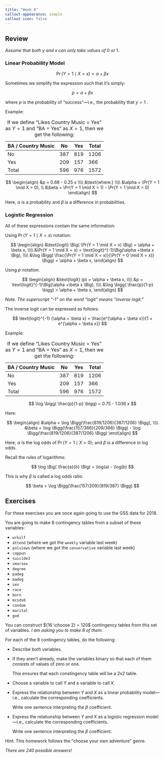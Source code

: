 ```yaml
---
title: "Week 8"
callout-appearance: simple
callout-icon: false
---
```


## Review

*Assume that both* $y$ *and* $x$ *can only take values of* $0$ *or* $1$*.*

### Linear Probability Model

$$
\Pr(Y = 1 \mid X = x) = \alpha +\beta x
$$

Sometimes we simplify the expression such that it's simply:

$$
p = \alpha + \beta x
$$

where $p$ is the probability of "success"---i.e., the probability that $y = 1$ .

Example:

| BA / Country Music | No  | Yes | Total |
|--------------------|-----|-----|-------|
| No                 | 387 | 819 | 1206  |
| Yes                | 209 | 157 | 366   |
| Total              | 596 | 976 | 1572  |

: If we define "Likes Country Music = Yes" as $Y = 1$ and "BA = Yes" as $X = 1$, then we get the following:

$$
\begin{align}
&p = 0.68 - 0.25 x \\\\ &\text{where:} \\\\
&\alpha = \Pr(Y = 1 \mid X = 0), \\
&\beta = \Pr(Y = 1 \mid X = 1) - \Pr(Y = 1 \mid X = 0)
\end{align}
$$

Here, $\alpha$ is a probability and $\beta$ is a difference in probabilities.

### Logistic Regression

All of these expressions contain the same information:

Using $\Pr(Y = 1 \mid X = x)$ notation:

$$
\begin{align}
&\text{logit} \Big( \Pr(Y = 1 \mid X = x)  \Big) = \alpha + \beta x, \\\\
&\Pr(Y = 1 \mid X = x) = \text{logit}^{-1}\Big(\alpha +\beta x \Big), \\\\
&\log \Bigg( \frac{\Pr(Y = 1 \mid X = x)}{\Pr(Y = 0 \mid X = x)}  \Bigg) = \alpha + \beta x, 
\end{align}
$$

Using $p$ notation:

$$
\begin{align}
&\text{logit} (p) = \alpha + \beta x, \\\\
&p = \text{logit}^{-1}\Big(\alpha +\beta x \Big), \\\\
&\log \bigg( \frac{p}{1-p}  \bigg) = \alpha + \beta x, 
\end{align}
$$

*Note. The superscript "-1" on the word "logit" means "inverse logit."*

The inverse logit can be expressed as follows:

$$
\text{logit}^{-1} (\alpha + \beta x) = \frac{e^{\alpha + \beta x}}{1 + e^{\alpha + \beta x}}
$$

Example:

| BA / Country Music | No  | Yes | Total |
|--------------------|-----|-----|-------|
| No                 | 387 | 819 | 1206  |
| Yes                | 209 | 157 | 366   |
| Total              | 596 | 976 | 1572  |

: If we define "Likes Country Music = Yes" as $Y = 1$ and "BA = Yes" as $X = 1$, then we get the following:

$$
\log \bigg( \frac{p}{1-p} \bigg) = 0.75 - 1.036 x
$$

Here:

$$
\begin{align}
&\alpha = \log \Bigg(\frac{819/1206}{387/1206} \Bigg), \\\\
&\beta = \log \Bigg(\frac{157/366}{209/366} \Bigg) - \log \Bigg(\frac{819/1206}{387/1206} \Bigg) 
\end{align}
$$

Here, $\alpha$ is the log odds of $\Pr(Y = 1 \mid X = 0)$; and $\beta$ is a difference in log odds.

Recall the rules of logarithms:

$$
\log \Big( \frac{a}{b} \Big) = \log(a) - \log(b)
$$

This is why $\beta$ is called a log odds ratio.

$$
\beta = \log \Bigg(\frac{157/209}{819/387} \Bigg)
$$

## Exercises

For these exercises you are once again going to use the GSS data for 2018.

You are going to make 8 contingency tables from a subset of these variables:

-   `wrkslf`
-   `attend` (where we got the `weekly` variable last week)
-   `polviews` (where we got the `conservative` variable last week)
-   `cappun`
-   `suicide3`
-   `xmarsex`
-   `degree`
-   `padeg`
-   `madeg`
-   `sex`
-   `race`
-   `born`
-   `mcsds6`
-   `condom`
-   `marital`
-   `god`

You can construct ${16 \choose 2} = 120$ contingency tables from this set of variables. *I am asking you to make 8 of them.*

::: callout-note
For each of the 8 contingency tables, do the following:

-   Describe both variables.

-   If they aren't already, make the variables binary so that each of them consists of values of zero or one.

    This ensures that each constingency table will be a 2x2 table.

-   Choose a variable to call $Y$ and a variable to call $X$.

-   Express the relationship between $Y$ and $X$ as a linear probability model---i.e., calculate the corresponding coefficients.

    Write one sentence interpreting the $\beta$ coefficient.

-   Express the relationship between $Y$ and $X$ as a logistic regression model---i.e., calculate the corresponding coefficients.

    Write one sentence interpreting the $\beta$ coefficient.
:::

::: callout-tip
Hint: This homework follows the "choose your own adventure" genre.

*There are 240 possible answers!*
:::
